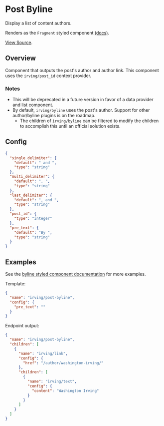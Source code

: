 <Meta title="WordPress Components|Post Byline" />

# Post Byline
Display a list of content authors.

Renders as the `Fragment` styled component [(docs)](?path=/docs/styled-components-fragment--basic-eample).

[View Source](https://github.com/alleyinteractive/wp-irving/tree/master/inc/components/components/post-byline).

## Overview
Component that outputs the post's author and author link. This component uses the `irving/post_id` context provider.

### Notes
* This will be deprecated in a future version in favor of a data provider and list component.
* By default, `irving/byline` uses the post's author. Support for other author/byline plugins is on the roadmap.
  * The children of `irving/byline` can be filtered to modify the children to accomplish this until an official solution exists.

## Config
```json
{
  "single_delimiter": {
    "default": " and ",
    "type": "string"
  },
  "multi_delimiter": {
    "default": ", ",
    "type": "string"
  },
  "last_delimiter": {
    "default": ", and ",
    "type": "string"
  },
  "post_id": {
    "type": "integer"
  },
  "pre_text": {
    "default": "By ",
    "type": "string"
  }
}
```

## Examples
See the [byline styled component documentation](?path=/docs/styled-components-byline--basic-example) for more examples.

Template:
```json
{
  "name": "irving/post-byline",
  "config": {
    "pre_text": ""
  }
}
```

Endpoint output:
```json
{
  "name": "irving/post-byline",
  "children": [
    {
      "name": "irving/link",
      "config": {
        "href": "/author/washington-irving/"
      },
      "children": [
        {
          "name": "irving/text",
          "config": {
            "content": "Washington Irving"
          }
        }
      ]
    }
  ]
}
```